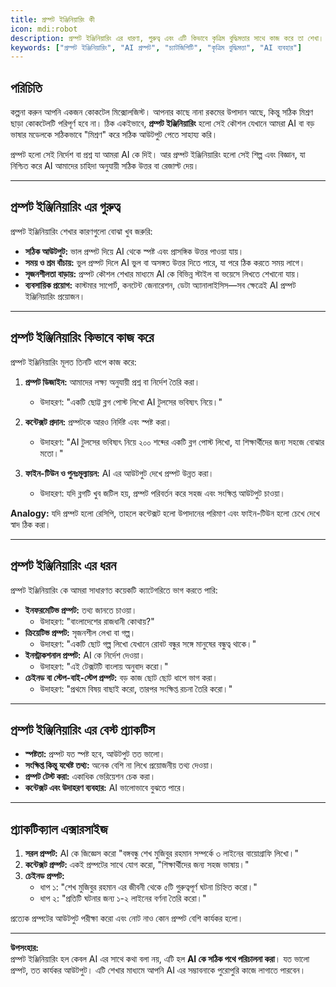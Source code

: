 ```yaml
---
title: প্রম্পট ইঞ্জিনিয়ারিং কী
icon: mdi:robot
description: প্রম্পট ইঞ্জিনিয়ারিং এর ধারণা, গুরুত্ব এবং এটি কিভাবে কৃত্রিম বুদ্ধিমত্তার সাথে কাজ করে তা শেখা।
keywords: ["প্রম্পট ইঞ্জিনিয়ারিং", "AI প্রম্পট", "চ্যাটজিপিটি", "কৃত্রিম বুদ্ধিমত্তা", "AI ব্যবহার"]
---
```


## পরিচিতি

কল্পনা করুন আপনি একজন কোকটেল মিক্সোলজিস্ট। আপনার কাছে নানা রকমের উপাদান আছে, কিন্তু সঠিক মিশ্রণ ছাড়া কোকটেলটি পরিপূর্ণ হবে না। ঠিক একইভাবে, **প্রম্পট ইঞ্জিনিয়ারিং** হলো সেই কৌশল যেখানে আমরা AI বা বড় ভাষার মডেলকে সঠিকভাবে "মিশ্রণ" করে সঠিক আউটপুট পেতে সাহায্য করি।  

প্রম্পট হলো সেই নির্দেশ বা প্রশ্ন যা আমরা AI কে দিই। আর প্রম্পট ইঞ্জিনিয়ারিং হলো সেই শিল্প এবং বিজ্ঞান, যা নিশ্চিত করে AI আমাদের চাহিদা অনুযায়ী সঠিক উত্তর বা রেজাল্ট দেয়।

---

## প্রম্পট ইঞ্জিনিয়ারিং এর গুরুত্ব

প্রম্পট ইঞ্জিনিয়ারিং শেখার কারণগুলো বোঝা খুব জরুরি:

- **সঠিক আউটপুট:** ভাল প্রম্পট দিয়ে AI থেকে স্পষ্ট এবং প্রাসঙ্গিক উত্তর পাওয়া যায়।  
- **সময় ও শ্রম বাঁচায়:** ভুল প্রম্পট দিলে AI ভুল বা অসঙ্গত উত্তর দিতে পারে, যা পরে ঠিক করতে সময় লাগে।  
- **সৃজনশীলতা বাড়ায়:** প্রম্পট কৌশল শেখার মাধ্যমে AI কে বিভিন্ন স্টাইল বা ভয়েসে লিখতে শেখানো যায়।  
- **ব্যবসায়িক প্রয়োগ:** কাস্টমার সাপোর্ট, কনটেন্ট জেনারেশন, ডেটা অ্যানালাইসিস—সব ক্ষেত্রেই AI প্রম্পট ইঞ্জিনিয়ারিং প্রয়োজন।  

---

## প্রম্পট ইঞ্জিনিয়ারিং কিভাবে কাজ করে

প্রম্পট ইঞ্জিনিয়ারিং মূলত তিনটি ধাপে কাজ করে:

1. **প্রম্পট ডিজাইন:** আমাদের লক্ষ্য অনুযায়ী প্রশ্ন বা নির্দেশ তৈরি করা।  
   - উদাহরণ: "একটি ছোট্ট ব্লগ পোস্ট লিখো AI টুলসের ভবিষ্যৎ নিয়ে।"  

2. **কন্টেক্সট প্রদান:** প্রম্পটকে আরও নির্দিষ্ট এবং স্পষ্ট করা।  
   - উদাহরণ: "AI টুলসের ভবিষ্যৎ নিয়ে ২০০ শব্দের একটি ব্লগ পোস্ট লিখো, যা শিক্ষার্থীদের জন্য সহজে বোঝার মতো।"  

3. **ফাইন-টিউন ও পুনঃমূল্যায়ন:** AI এর আউটপুট দেখে প্রম্পট উন্নত করা।  
   - উদাহরণ: যদি ব্লগটি খুব জটিল হয়, প্রম্পট পরিবর্তন করে সহজ এবং সংক্ষিপ্ত আউটপুট চাওয়া।  

**Analogy:** যদি প্রম্পট হলো রেসিপি, তাহলে কন্টেক্সট হলো উপাদানের পরিমাণ এবং ফাইন-টিউন হলো চেখে দেখে স্বাদ ঠিক করা।  

---

## প্রম্পট ইঞ্জিনিয়ারিং এর ধরন

প্রম্পট ইঞ্জিনিয়ারিং কে আমরা সাধারণত কয়েকটি ক্যাটেগরিতে ভাগ করতে পারি:

- **ইনফরমেটিভ প্রম্পট:** তথ্য জানতে চাওয়া।  
  - উদাহরণ: "বাংলাদেশের রাজধানী কোথায়?"  
- **ক্রিয়েটিভ প্রম্পট:** সৃজনশীল লেখা বা গল্প।  
  - উদাহরণ: "একটি ছোট গল্প লিখো যেখানে রোবট বন্ধুর সঙ্গে মানুষের বন্ধুত্ব থাকে।"  
- **ইনস্ট্রাকশনাল প্রম্পট:** AI কে নির্দেশ দেওয়া।  
  - উদাহরণ: "এই টেক্সটটি বাংলায় অনুবাদ করো।"  
- **চেইনড বা স্টেপ-বাই-স্টেপ প্রম্পট:** বড় কাজ ছোট ছোট ধাপে ভাগ করা।  
  - উদাহরণ: "প্রথমে বিষয় বাছাই করো, তারপর সংক্ষিপ্ত রচনা তৈরি করো।"  

---

## প্রম্পট ইঞ্জিনিয়ারিং এর বেস্ট প্র্যাকটিস

- **স্পষ্টতা:** প্রম্পট যত স্পষ্ট হবে, আউটপুট তত ভালো।  
- **সংক্ষিপ্ত কিন্তু যথেষ্ট তথ্য:** অনেক বেশি না লিখে প্রয়োজনীয় তথ্য দেওয়া।  
- **প্রম্পট টেস্ট করা:** একাধিক ভেরিয়েশন চেক করা।  
- **কন্টেক্সট এবং উদাহরণ ব্যবহার:** AI ভালোভাবে বুঝতে পারে।  

---

## প্র্যাকটিক্যাল এক্সারসাইজ

1. **সরল প্রম্পট:** AI কে জিজ্ঞেস করো "বঙ্গবন্ধু শেখ মুজিবুর রহমান সম্পর্কে ৩ লাইনের বায়োগ্রাফি লিখো।"  
2. **কন্টেক্সট প্রম্পট:** একই প্রম্পটের সাথে যোগ করো, "শিক্ষার্থীদের জন্য সহজ ভাষায়।"  
3. **চেইনড প্রম্পট:**  
   - ধাপ ১: "শেখ মুজিবুর রহমান এর জীবনী থেকে ৫টি গুরুত্বপূর্ণ ঘটনা চিহ্নিত করো।"  
   - ধাপ ২: "প্রতিটি ঘটনার জন্য ১-২ লাইনের বর্ণনা তৈরি করো।"  

প্রত্যেক প্রম্পটের আউটপুট পরীক্ষা করো এবং নোট নাও কোন প্রম্পট বেশি কার্যকর হলো।  

---

**উপসংহার:**  
প্রম্পট ইঞ্জিনিয়ারিং হল কেবল AI এর সাথে কথা বলা নয়, এটি হল **AI কে সঠিক পথে পরিচালনা করা**। যত ভালো প্রম্পট, তত কার্যকর আউটপুট। এটি শেখার মাধ্যমে আপনি AI এর সম্ভাবনাকে পুরোপুরি কাজে লাগাতে পারবেন।  
